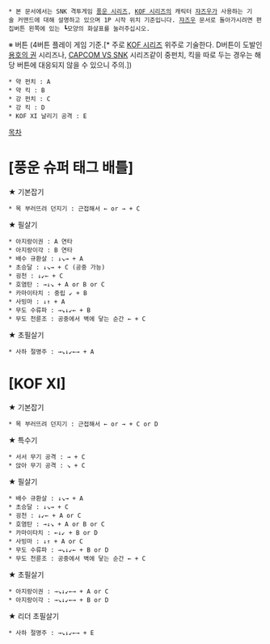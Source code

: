  * 본 문서에서는 SNK 격투게임 [[풍운 시리즈]], [[KOF 시리즈]]의 캐릭터 [[쟈즈우]]가 사용하는 기술 커맨드에 대해 설명하고 있으며 1P 시작 위치 기준입니다. [[쟈즈우]] 문서로 돌아가시려면 편집버튼 왼쪽에 있는 ┗모양의 화살표를 눌러주십시오.

※ 버튼 (4버튼 플레이 게임 기준.[* 주로 [[KOF 시리즈]] 위주로 기술한다. D버튼이 도발인 [[용호의 권]] 시리즈나, [[CAPCOM VS SNK]] 시리즈같이 중펀치, 킥을 따로 두는 경우는 해당 버튼에 대응되지 않을 수 있으니 주의.])
 * 약 펀치 : A
 * 약 킥 : B
 * 강 펀치 : C
 * 강 킥 : D
 * KOF XI 날리기 공격 : E

[[목차]]
= [풍운 슈퍼 태그 배틀] =

★ 기본잡기
 * 목 부러뜨려 던지기 : 근접해서 ← or → + C

★ 필살기
 * 아지랑이권 : A 연타
 * 아지랑이각 : B 연타
 * 배수 규환살 : ↓↘→ + A
 * 초승달 : ↓↘→ + C (공중 가능)
 * 굉천 : ↓↙← + C
 * 호염탄 : →↓↘ + A or B or C
 * 카마이타치 : 중립 ↙ + B
 * 사빙마 : ↓↑ + A
 * 무도 수류파 : →↘↓↙← + B
 * 무도 천륜조 : 공중에서 벽에 닿는 순간 ← + C

★ 초필살기
 * 사하 절명주 : →↘↓↙←→ + A

= [KOF XI] =

★ 기본잡기
 * 목 부러뜨려 던지기 : 근접해서 ← or → + C or D

★ 특수기
 * 서서 무기 공격 : → + C
 * 앉아 무기 공격 : ↘ + C

★ 필살기
 * 배수 규환살 : ↓↘→ + A
 * 초승달 : ↓↘→ + C
 * 굉천 : ↓↙← + A or C
 * 호염탄 : →↓↘ + A or B or C
 * 카마이타치 : ←↓↙ + B or D
 * 사빙마 : ↓↑ + A or C
 * 무도 수류파 : →↘↓↙← + B or D
 * 무도 천륜조 : 공중에서 벽에 닿는 순간 ← + C

★ 초필살기
 * 아지랑이권 : →↘↓↙←→ + A or C
 * 아지랑이각 : →↘↓↙←→ + B or D

★ 리더 초필살기
 * 사하 절명주 : →↘↓↙←→ + E
